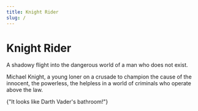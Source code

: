 ```yaml
---
title: Knight Rider
slug: /
---
```



# Knight Rider

A shadowy flight into the dangerous world of a man who does not exist.

Michael Knight, a young loner on a crusade to champion the cause of the
innocent, the powerless, the helpless in a world of criminals who operate
above the law.

<Link to="/about/">{"It looks like Darth Vader's bathroom!"}</Link>
